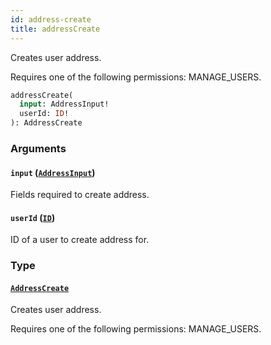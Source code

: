 ```yaml
---
id: address-create
title: addressCreate
---
```



Creates user address. 

Requires one of the following permissions: MANAGE_USERS.

```graphql
addressCreate(
  input: AddressInput!
  userId: ID!
): AddressCreate
```


### Arguments

#### `input` ([`AddressInput`](../../../developer/api-reference/inputs/address-input))

Fields required to create address.


#### `userId` ([`ID`](../../../developer/api-reference/scalars/id))

ID of a user to create address for.


### Type

#### [`AddressCreate`](../../../developer/api-reference/objects/address-create) 

Creates user address. 

Requires one of the following permissions: MANAGE_USERS.




